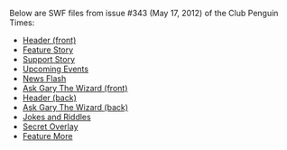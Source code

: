 Below are SWF files from issue #343 (May 17, 2012) of the Club Penguin Times:

*[[Media:News343HeaderFront.swf|Header (front)]]
*[[Media:News343FeatureStory.swf|Feature Story]]
*[[Media:News343SupportStory.swf|Support Story]]
*[[Media:News343UpcomingEvents.swf|Upcoming Events]]
*[[Media:News343NewsFlash.swf|News Flash]]
*[[Media:News343AskAuntArcticFront.swf|Ask Gary The Wizard (front)]]
*[[Media:News343HeaderBack.swf|Header (back)]]
*[[Media:News343AskAuntArcticBack.swf|Ask Gary The Wizard (back)]]
*[[Media:News343JokesAndRiddles.swf|Jokes and Riddles]]
*[[Media:News343SecretOverlay.swf|Secret Overlay]]
*[[Media:News343FeatureMore.swf|Feature More]]
